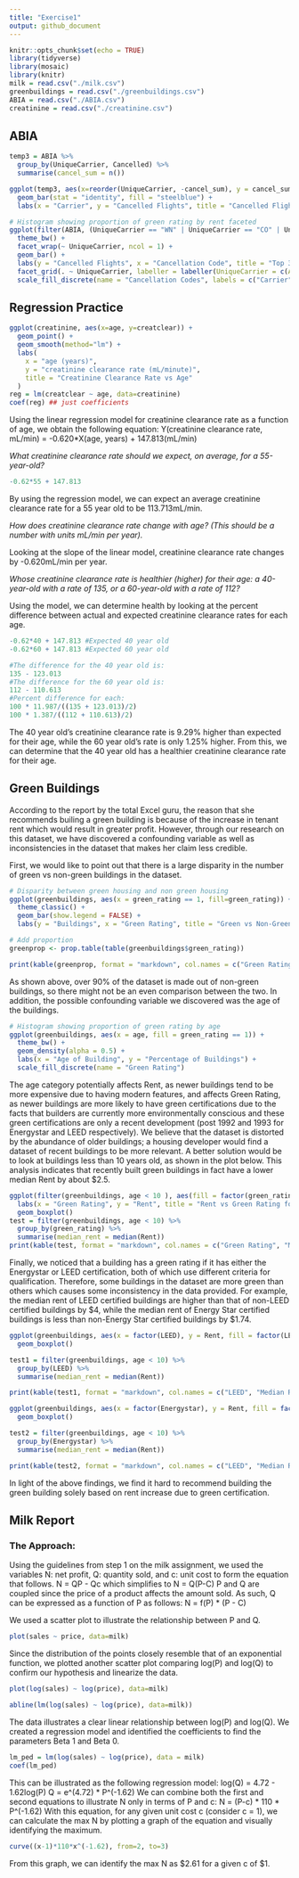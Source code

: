 ```yaml
---
title: "Exercise1"
output: github_document
---
```


```r
knitr::opts_chunk$set(echo = TRUE)
library(tidyverse)
library(mosaic)
library(knitr)
milk = read.csv("./milk.csv")
greenbuildings = read.csv("./greenbuildings.csv")
ABIA = read.csv("./ABIA.csv")
creatinine = read.csv("./creatinine.csv")
```

## ABIA

```r
temp3 = ABIA %>%
  group_by(UniqueCarrier, Cancelled) %>%
  summarise(cancel_sum = n())

ggplot(temp3, aes(x=reorder(UniqueCarrier, -cancel_sum), y = cancel_sum)) +
  geom_bar(stat = "identity", fill = "steelblue") +
  labs(x = "Carrier", y = "Cancelled Flights", title = "Cancelled Flights by Carrier")

# Histogram showing proportion of green rating by rent faceted
ggplot(filter(ABIA, (UniqueCarrier == "WN" | UniqueCarrier == "CO" | UniqueCarrier == "AA") & CancellationCode != ""), aes(x = factor(CancellationCode), fill = factor(CancellationCode))) +
  theme_bw() +
  facet_wrap(~ UniqueCarrier, ncol = 1) +
  geom_bar() +
  labs(y = "Cancelled Flights", x = "Cancellation Code", title = "Top 3 Carriers in terms of Cancellations") +
  facet_grid(. ~ UniqueCarrier, labeller = labeller(UniqueCarrier = c(AA = "American Airlines", CO = "Continental Airlines", WN = "Southwest Airlines"))) +
  scale_fill_discrete(name = "Cancellation Codes", labels = c("Carrier", "Weather", "NAS"))
```

## Regression Practice

```r
ggplot(creatinine, aes(x=age, y=creatclear)) + 
  geom_point() +
  geom_smooth(method="lm") + 
  labs(
    x = "age (years)",
    y = "creatinine clearance rate (mL/minute)",
    title = "Creatinine Clearance Rate vs Age"
  )
reg = lm(creatclear ~ age, data=creatinine)
coef(reg) ## just coefficients

```
Using the linear regression model for creatinine clearance rate as a function of age, we obtain the following equation: 
Y(creatinine clearance rate, mL/min) = -0.620*X(age, years) + 147.813(mL/min)

*What creatinine clearance rate should we expect, on average, for a 55-year-old?*
```r
-0.62*55 + 147.813
```
By using the regression model, we can expect an average creatinine clearance rate for a 55 year old to be 113.713mL/min. 

*How does creatinine clearance rate change with age? (This should be a number with units mL/min per year).*

Looking at the slope of the linear model, creatinine clearance rate changes by -0.620mL/min per year.

*Whose creatinine clearance rate is healthier (higher) for their age: a 40-year-old with a rate of 135, or a 60-year-old with a rate of 112?*

Using the model, we can determine health by looking at the percent difference between actual and expected creatinine clearance rates for each age. 
```r
-0.62*40 + 147.813 #Expected 40 year old
-0.62*60 + 147.813 #Expected 60 year old
```
```r
#The difference for the 40 year old is:
135 - 123.013
#The difference for the 60 year old is:
112 - 110.613
#Percent difference for each:
100 * 11.987/((135 + 123.013)/2)
100 * 1.387/((112 + 110.613)/2) 

```
The 40 year old's creatinine clearance rate is 9.29% higher than expected for their age, while the 60 year old's rate is only 1.25% higher. From this, we can determine that the 40 year old has a healthier creatinine clearance rate for their age. 

## Green Buildings

According to the report by the total Excel guru, the reason that she recommends builing a green building is because of the increase in tenant rent which would result in greater profit. However, through our research on this dataset, we have discovered a confounding variable as well as inconsistencies in the dataset that makes her claim less credible.

First, we would like to point out that there is a large disparity in the number of green vs non-green buildings in the dataset.

```r
# Disparity between green housing and non green housing
ggplot(greenbuildings, aes(x = green_rating == 1, fill=green_rating)) +
  theme_classic() +
  geom_bar(show.legend = FALSE) +
  labs(y = "Buildings", x = "Green Rating", title = "Green vs Non-Green Housing")

# Add proportion
greenprop <- prop.table(table(greenbuildings$green_rating))

print(kable(greenprop, format = "markdown", col.names = c("Green Rating", "Frequency")))
```

As shown above, over 90% of the dataset is made out of non-green buildings, so there might not be an even comparison between the two. In addition, the possible confounding variable we discovered was the age of the buildings.

```r
# Histogram showing proportion of green rating by age
ggplot(greenbuildings, aes(x = age, fill = green_rating == 1)) +
  theme_bw() +
  geom_density(alpha = 0.5) +
  labs(x = "Age of Building", y = "Percentage of Buildings") +
  scale_fill_discrete(name = "Green Rating")
```

The age category potentially affects Rent, as newer buildings tend to be more expensive due to having modern features, and affects Green Rating, as newer buildings are more likely to have green certifications due to the facts that builders are currently more environmentally conscious and these green certifications are only a recent development (post 1992 and 1993 for Energystar and LEED respectively). We believe that the dataset is distorted by the abundance of older buildings; a housing developer would find a dataset of recent buildings to be more relevant. A better solution would be to look at buildings less than 10 years old, as shown in the plot below. This analysis indicates that recently built green buildings in fact have a lower median Rent by about $2.5.

```r
ggplot(filter(greenbuildings, age < 10 ), aes(fill = factor(green_rating), x = factor(green_rating), y = Rent)) +
  labs(x = "Green Rating", y = "Rent", title = "Rent vs Green Rating for Buildings < 10 Years")+
  geom_boxplot()
test = filter(greenbuildings, age < 10) %>%
  group_by(green_rating) %>%
  summarise(median_rent = median(Rent))
print(kable(test, format = "markdown", col.names = c("Green Rating", "Median Rent")))
```

Finally, we noticed that a building has a green rating if it has either the Energystar or LEED certification, both of which use different criteria for qualification. Therefore, some buildings in the dataset are more green than others which causes some inconsistency in the data provided. For example, the median rent of LEED certified buildings are higher than that of non-LEED certified buildings by \$4, while the median rent of Energy Star certified buildings is less than non-Energy Star certified buildings by \$1.74.

```r
ggplot(greenbuildings, aes(x = factor(LEED), y = Rent, fill = factor(LEED))) +
  geom_boxplot()

test1 = filter(greenbuildings, age < 10) %>%
  group_by(LEED) %>%
  summarise(median_rent = median(Rent))

print(kable(test1, format = "markdown", col.names = c("LEED", "Median Rent")))

ggplot(greenbuildings, aes(x = factor(Energystar), y = Rent, fill = factor(Energystar))) +
  geom_boxplot()

test2 = filter(greenbuildings, age < 10) %>%
  group_by(Energystar) %>%
  summarise(median_rent = median(Rent))

print(kable(test2, format = "markdown", col.names = c("LEED", "Median Rent")))
```

In light of the above findings, we find it hard to recommend building the green building solely based on rent increase due to green certification.

## Milk Report
### The Approach: 

Using the guidelines from step 1 on the milk assignment, we used the variables N: net profit, Q: quantity sold, and c: unit cost to form the equation that follows.
N = QP - Qc
which simplifies to 
N = Q(P-C)
P and Q are coupled since the price of a product affects the amount sold. As such, Q can be expressed as a function of P as follows:
N = f(P) * (P - C)

We used a scatter plot to illustrate the relationship between P and Q. 
```r
plot(sales ~ price, data=milk)
```

Since the distribution of the points closely resemble that of an exponential function, we plotted another scatter plot comparing log(P) and log(Q) to confirm our hypothesis and linearize the data.
```r
plot(log(sales) ~ log(price), data=milk)

abline(lm(log(sales) ~ log(price), data=milk))
```

The data illustrates a clear linear relationship between log(P) and log(Q). We created a regression model and identified the coefficients to find the parameters Beta 1 and Beta 0. 
```r
lm_ped = lm(log(sales) ~ log(price), data = milk)
coef(lm_ped)
```
This can be illustrated as the following regression model:
log(Q) = 4.72 - 1.62log(P)
Q = e^(4.72) * P^(-1.62)
We can combine both the first and second equations to illustrate N only in terms of P and c:
N = (P-c) * 110 * P^(-1.62)
With this equation, for any given unit cost c (consider c = 1), we can calculate the max N by plotting a graph of the equation and visually identifying the maximum.
```r
curve((x-1)*110*x^(-1.62), from=2, to=3)
```

From this graph, we can identify the max N as $2.61 for a given c of \$1.